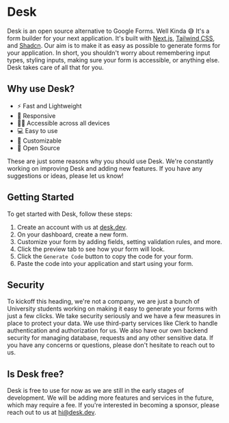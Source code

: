 # Desk

Desk is an open source alternative to Google Forms. Well Kinda 😅 It's a form builder for your next application. It's built with [Next.js](https://nextjs.org), [Tailwind CSS](https://tailwindcss.com), and [Shadcn](https://ui.shadcn.com). Our aim is to make it as easy as possible to generate forms for your application. In short, you shouldn't worry about remembering input types, styling inputs, making sure your form is accessible, or anything else. Desk takes care of all that for you.

## Why use Desk?

- ⚡️ Fast and Lightweight
- 📱 Responsive
- 👨‍💻 Accessible across all devices
- 💻 Easy to use
- 🎨 Customizable
- 🔑 Open Source

These are just some reasons why you should use Desk. We're constantly working on improving Desk and adding new features. If you have any suggestions or ideas, please let us know!

## Getting Started

To get started with Desk, follow these steps:

1. Create an account with us at [desk.dev](https://desk.dev).
2. On your dashboard, create a new form.
3. Customize your form by adding fields, setting validation rules, and more.
4. Click the preview tab to see how your form will look.
5. Click the `Generate Code` button to copy the code for your form.
6. Paste the code into your application and start using your form.

## Security

To kickoff this heading, we're not a company, we are just a bunch of University students working on making it easy to generate your forms with just a few clicks. We take security seriously and we have a few measures in place to protect your data. We use third-party services like Clerk to handle authentication and authorization for us. We also have our own backend security for managing database, requests and any other sensitive data. If you have any concerns or questions, please don't hesitate to reach out to us.

## Is Desk free?

Desk is free to use for now as we are still in the early stages of development. We will be adding more features and services in the future, which may require a fee. If you're interested in becoming a sponsor, please reach out to us at [hi@desk.dev](mailto:hi@desk.dev).
